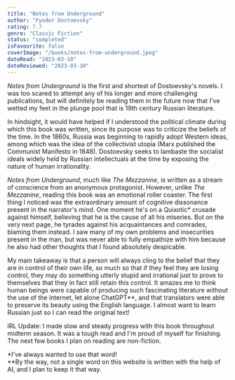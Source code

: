 ```yaml
---
title: "Notes from Underground"
author: "Fyodor Dostoevsky"
rating: 7.7
genre: "Classic Fiction"
status: "completed"
isFavourite: false
coverImage: "/books/notes-from-underground.jpeg"
dateRead: "2023-03-10"
dateReviewed: "2023-03-10"
---
```


_Notes from Underground_ is the first and shortest of Dostoevsky's novels. I was too scared to attempt any of his longer and more challenging publications, but will definitely be reading them in the future now that I've wetted my feet in the plunge pool that is 19th century Russian literature.

In hindsight, it would have helped if I understood the political climate during which this book was written, since its purpose was to criticize the beliefs of the time. In the 1860s, Russia was beginning to rapidly adopt Western ideas, among which was the idea of the collectivist utopia (Marx published the Communist Manifesto in 1848). Dostoevsky seeks to lambaste the socialist ideals widely held by Russian intellectuals at the time by exposing the nature of human irrationality.

_Notes from Underground_, much like _The Mezzanine_, is written as a stream of conscience from an anonymous protagonist. However, unlike _The Mezzanine_, reading this book was an emotional roller coaster. The first thing I noticed was the extraordinary amount of cognitive dissonance present in the narrator's mind. One moment he's on a Quixotic* crusade against himself, believing that he is the cause of all his miseries. But on the very next page, he tyrades against his acquaintances and comrades, blaming them instead. I saw many of my own problems and insecurities present in the man, but was never able to fully empathize with him because he also had other thoughts that I found absolutely despicable.

My main takeaway is that a person will always cling to the belief that they are in control of their own life, so much so that if they feel they are losing control, they may do something utterly stupid and irrational just to prove to themselves that they in fact still retain this control. It amazes me to think human beings were capable of producing such fascinating literature without the use of the internet, let alone ChatGPT**, and that translators were able to preserve its beauty using the English language. I almost want to learn Russian just so I can read the original text!

IRL Update: I made slow and steady progress with this book throughout midterm season. It was a tough read and I'm proud of myself for finishing. The next few books I plan on reading are non-fiction.

*I've always wanted to use that word!  
**By the way, not a single word on this website is written with the help of AI, and I plan to keep it that way.